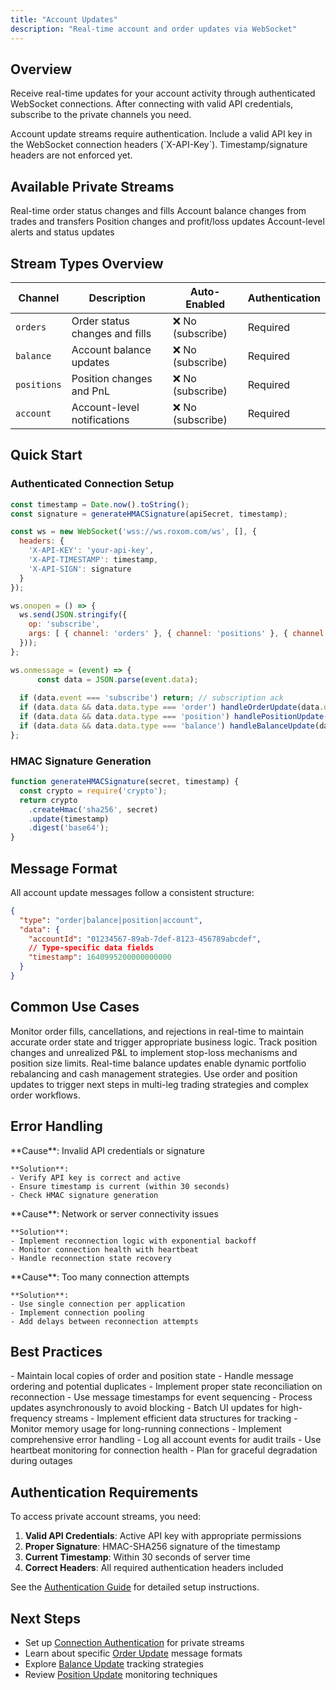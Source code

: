 ```yaml
---
title: "Account Updates"
description: "Real-time account and order updates via WebSocket"
---
```


## Overview

Receive real-time updates for your account activity through authenticated WebSocket connections. After connecting with valid API credentials, subscribe to the private channels you need.

<Warning>
  Account update streams require authentication. Include a valid API key in the WebSocket connection headers (`X-API-Key`). Timestamp/signature headers are not enforced yet.
</Warning>

## Available Private Streams

<CardGroup cols={2}>
  <Card
    title="Order Updates"
    icon="list-check"
    href="/reference/websockets/account-updates/orders"
  >
    Real-time order status changes and fills
  </Card>
  <Card
    title="Balance Updates"
    icon="wallet"
    href="/reference/websockets/account-updates/balance"
  >
    Account balance changes from trades and transfers
  </Card>
  <Card
    title="Position Updates"
    icon="chart-area"
    href="/reference/websockets/account-updates/positions"
  >
    Position changes and profit/loss updates
  </Card>
  <Card
    title="Account Notifications"
    icon="bell"
    href="/reference/websockets/account-updates/notifications"
  >
    Account-level alerts and status updates
  </Card>
</CardGroup>

## Stream Types Overview

| Channel | Description | Auto-Enabled | Authentication |
|---------|-------------|--------------|----------------|
| `orders` | Order status changes and fills | ❌ No (subscribe) | Required |
| `balance` | Account balance updates | ❌ No (subscribe) | Required |
| `positions` | Position changes and PnL | ❌ No (subscribe) | Required |
| `account` | Account-level notifications | ❌ No (subscribe) | Required |

## Quick Start

### Authenticated Connection Setup
```javascript
const timestamp = Date.now().toString();
const signature = generateHMACSignature(apiSecret, timestamp);

const ws = new WebSocket('wss://ws.roxom.com/ws', [], {
  headers: {
    'X-API-KEY': 'your-api-key',
    'X-API-TIMESTAMP': timestamp,
    'X-API-SIGN': signature
  }
});

ws.onopen = () => {
  ws.send(JSON.stringify({
    op: 'subscribe',
    args: [ { channel: 'orders' }, { channel: 'positions' }, { channel: 'balance' } ]
  }));
};

ws.onmessage = (event) => {
      const data = JSON.parse(event.data);
  
  if (data.event === 'subscribe') return; // subscription ack
  if (data.data && data.data.type === 'order') handleOrderUpdate(data.data);
  if (data.data && data.data.type === 'position') handlePositionUpdate(data.data);
  if (data.data && data.data.type === 'balance') handleBalanceUpdate(data.data);
};
```

### HMAC Signature Generation
```javascript
function generateHMACSignature(secret, timestamp) {
  const crypto = require('crypto');
  return crypto
    .createHmac('sha256', secret)
    .update(timestamp)
    .digest('base64');
}
```

## Message Format

All account update messages follow a consistent structure:

```json
{
  "type": "order|balance|position|account",
  "data": {
    "accountId": "01234567-89ab-7def-8123-456789abcdef",
    // Type-specific data fields
    "timestamp": 1640995200000000000
  }
}
```

## Common Use Cases

<AccordionGroup>
  <Accordion title="Order Management Systems">
    Monitor order fills, cancellations, and rejections in real-time to maintain accurate order state and trigger appropriate business logic.
  </Accordion>

  <Accordion title="Risk Management">
    Track position changes and unrealized P&L to implement stop-loss mechanisms and position size limits.
  </Accordion>

  <Accordion title="Portfolio Monitoring">
    Real-time balance updates enable dynamic portfolio rebalancing and cash management strategies.
  </Accordion>

  <Accordion title="Algorithmic Trading">
    Use order and position updates to trigger next steps in multi-leg trading strategies and complex order workflows.
  </Accordion>
</AccordionGroup>

## Error Handling

<AccordionGroup>
  <Accordion title="Authentication Failed">
    **Cause**: Invalid API credentials or signature
    
    **Solution**: 
    - Verify API key is correct and active
    - Ensure timestamp is current (within 30 seconds)
    - Check HMAC signature generation
  </Accordion>

  <Accordion title="Connection Timeout">
    **Cause**: Network or server connectivity issues
    
    **Solution**:
    - Implement reconnection logic with exponential backoff
    - Monitor connection health with heartbeat
    - Handle reconnection state recovery
  </Accordion>

  <Accordion title="Rate Limiting">
    **Cause**: Too many connection attempts
    
    **Solution**:
    - Use single connection per application
    - Implement connection pooling
    - Add delays between reconnection attempts
  </Accordion>
</AccordionGroup>

## Best Practices

<AccordionGroup>
  <Accordion title="State Management">
    - Maintain local copies of order and position state
    - Handle message ordering and potential duplicates
    - Implement proper state reconciliation on reconnection
    - Use message timestamps for event sequencing
  </Accordion>

  <Accordion title="Performance Optimization">
    - Process updates asynchronously to avoid blocking
    - Batch UI updates for high-frequency streams
    - Implement efficient data structures for tracking
    - Monitor memory usage for long-running connections
  </Accordion>

  <Accordion title="Reliability">
    - Implement comprehensive error handling
    - Log all account events for audit trails
    - Use heartbeat monitoring for connection health
    - Plan for graceful degradation during outages
  </Accordion>
</AccordionGroup>

## Authentication Requirements

To access private account streams, you need:

1. **Valid API Credentials**: Active API key with appropriate permissions
2. **Proper Signature**: HMAC-SHA256 signature of the timestamp
3. **Current Timestamp**: Within 30 seconds of server time
4. **Correct Headers**: All required authentication headers included

See the [Authentication Guide](/reference/authentication) for detailed setup instructions.

## Next Steps

- Set up [Connection Authentication](/reference/websockets/connection/authentication) for private streams
- Learn about specific [Order Update](/reference/websockets/account-updates/orders) message formats
- Explore [Balance Update](/reference/websockets/account-updates/balance) tracking strategies
- Review [Position Update](/reference/websockets/account-updates/positions) monitoring techniques